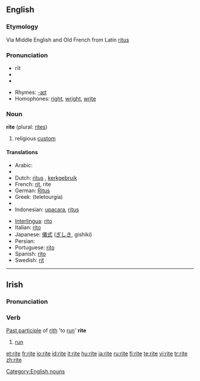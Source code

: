 ==English==

===Etymology===
Via Middle English and Old French from Latin [[ritus]]

===Pronunciation===
* rīt
* {{IPA|/ɹaɪt/}}
*{{audio|en-us-rite.ogg|Audio (US)}}

* Rhymes: [[Rhymes:English:-aɪt|-aɪt]]
* Homophones: [[right]], [[wright]], [[write]]

===Noun===
'''rite''' (plural: [[rites]])

# religious [[custom]]

====Translations====
{{trans-top|ritual}}
*Arabic: {{Arab|[[تقالييد دينية]]}}
*{{trreq|Chinese}}
*Dutch: [[ritus]] {{f}}, [[kerkgebruik]] {{n}}
*French: [[rit]], rite {{m}}
*German: [[Ritus]] {{m}}
*Greek: {{t|el|τελετουργία|f}} (teletourgía)
*{{trreq|Hebrew}}
*Indonesian: [[upacara]], [[ritus]]
{{trans-mid}}
*[[Interlingua]]: [[rito]]
*Italian: [[rito#Italian|rito]] {{m}}
*Japanese: [[儀式]] ([[ぎしき]], gishiki)
*Persian: {{fa-Arab|[[آیین]]}}
*Portuguese: [[rito]] {{m}}
*Spanish: [[rito#Spanish|rito]] {{m}}
*Swedish: [[rit]] {{c}}
{{trans-bottom}}

[[Category:English nouns]]

----

==Irish==

===Pronunciation===
{{IPA|[ˈritʲə]}}

===Verb===
[[Past participle]] of [[rith]] 'to [[run]]'
'''rite'''

# [[run]]

[[et:rite]]
[[fr:rite]]
[[io:rite]]
[[id:rite]]
[[it:rite]]
[[hu:rite]]
[[ja:rite]]
[[ru:rite]]
[[fi:rite]]
[[te:rite]]
[[vi:rite]]
[[tr:rite]]
[[zh:rite]]